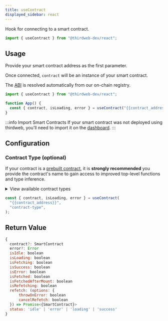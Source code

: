 ```yaml
---
title: useContract
displayed_sidebar: react
---
```



Hook for connecting to a smart contract.

```jsx
import { useContract } from "@thirdweb-dev/react";
```

## Usage

Provide your smart contract address as the first parameter.

Once connected, `contract` will be an instance of your smart contract.

The [ABI](https://docs.soliditylang.org/en/v0.8.17/abi-spec.html) is resolved automatically from our on-chain registry.

```jsx
import { useContract } from "@thirdweb-dev/react";

function App() {
  const { contract, isLoading, error } = useContract("{{contract_address}}");
}
```

:::info Import Smart Contracts
If your smart contract was not deployed using thirdweb, you&rsquo;ll need to import it on the [dashboard](/dashboard).
:::

## Configuration

### Contract Type (optional)

If your contract is a [prebuilt contract](https://thirdweb.com/explore), it is **strongly recommended**
you provide the contract's name to gain access to improved top-level functions and type inference.

<details>
  <summary>View available contract types</summary>
  <div>
    <ul>
      <li>
        <b>NFT Drop</b>: <code>"nft-drop"</code>
      </li>
      <li>
        <b>Signature Drop</b>: <code>"signature-drop"</code>
      </li>
      <li>
        <b>Edition Drop</b>: <code>"edition-drop"</code>
      </li>
      <li>
        <b>NFT Collection</b>: <code>"nft-collection"</code>
      </li>
      <li>
        <b>Edition</b>: <code>"edition"</code>
      </li>
      <li>
        <b>Multiwrap</b>: <code>"multiwrap"</code>
      </li>
      <li>
        <b>Pack</b>: <code>"pack"</code>
      </li>
      <li>
        <b>Token Drop</b>: <code>"token-drop"</code>
      </li>
      <li>
        <b>Token</b>: <code>"token"</code>
      </li>
      <li>
        <b>Marketplace</b>: <code>"marketplace"</code> |{" "}
        <code>"marketplace-v3"</code>
      </li>
      <li>
        <b>Split</b>: <code>"split"</code>
      </li>
      <li>
        <b>Vote</b>: <code>"vote"</code>
      </li>
    </ul>
  </div>
</details>

```jsx
const { contract, isLoading, error } = useContract(
  "{{contract_address}}",
  "contract-type",
);
```

## Return Value

```jsx
{
  contract?: SmartContract
  error?: Error
  isIdle: boolean
  isLoading: boolean
  isFetching: boolean
  isSuccess: boolean
  isError: boolean
  isFetched: boolean
  isFetchedAfterMount: boolean
  isRefetching: boolean
  refetch: (options: {
      throwOnError: boolean
      cancelRefetch: boolean
  }) => Promise<{SmartContract}>
  status: 'idle' | 'error' | 'loading' | 'success'
}
```
